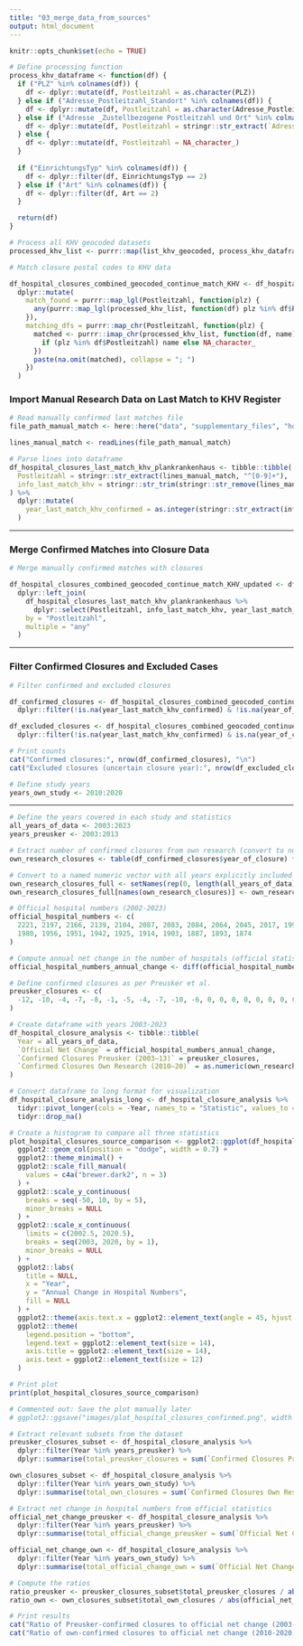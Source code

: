 ```yaml
---
title: "03_merge_data_from_sources"
output: html_document
---
```


```r
knitr::opts_chunk$set(echo = TRUE)
```

```r
# Define processing function
process_khv_dataframe <- function(df) {
  if ("PLZ" %in% colnames(df)) {
    df <- dplyr::mutate(df, Postleitzahl = as.character(PLZ))
  } else if ("Adresse_Postleitzahl_Standort" %in% colnames(df)) {
    df <- dplyr::mutate(df, Postleitzahl = as.character(Adresse_Postleitzahl_Standort))
  } else if ("Adresse _Zustellbezogene Postleitzahl und Ort" %in% colnames(df)) {
    df <- dplyr::mutate(df, Postleitzahl = stringr::str_extract(`Adresse _Zustellbezogene Postleitzahl und Ort`, "\\d{5}"))
  } else {
    df <- dplyr::mutate(df, Postleitzahl = NA_character_)
  }
  
  if ("EinrichtungsTyp" %in% colnames(df)) {
    df <- dplyr::filter(df, EinrichtungsTyp == 2)
  } else if ("Art" %in% colnames(df)) {
    df <- dplyr::filter(df, Art == 2)
  }

  return(df)
}

# Process all KHV geocoded datasets
processed_khv_list <- purrr::map(list_khv_geocoded, process_khv_dataframe)
```

```r
# Match closure postal codes to KHV data

df_hospital_closures_combined_geocoded_continue_match_KHV <- df_hospital_closures_info_combined %>%
  dplyr::mutate(
    match_found = purrr::map_lgl(Postleitzahl, function(plz) {
      any(purrr::map_lgl(processed_khv_list, function(df) plz %in% df$Postleitzahl))
    }),
    matching_dfs = purrr::map_chr(Postleitzahl, function(plz) {
      matched <- purrr::imap_chr(processed_khv_list, function(df, name) {
        if (plz %in% df$Postleitzahl) name else NA_character_
      })
      paste(na.omit(matched), collapse = "; ")
    })
  )
```

### Import Manual Research Data on Last Match to KHV Register

```r
# Read manually confirmed last matches file
file_path_manual_match <- here::here("data", "supplementary_files", "hospital_closures_match_khv_register_plankrankenhaus.txt")

lines_manual_match <- readLines(file_path_manual_match)

# Parse lines into dataframe
df_hospital_closures_last_match_khv_plankrankenhaus <- tibble::tibble(
  Postleitzahl = stringr::str_extract(lines_manual_match, "^[0-9]+"),
  info_last_match_khv = stringr::str_trim(stringr::str_remove(lines_manual_match, "^[0-9]+\\s+"))
) %>%
  dplyr::mutate(
    year_last_match_khv_confirmed = as.integer(stringr::str_extract(info_last_match_khv, "\\d{4}"))
  )
```

---

### Merge Confirmed Matches into Closure Data

```r
# Merge manually confirmed matches with closures

df_hospital_closures_combined_geocoded_continue_match_KHV_updated <- df_hospital_closures_combined_geocoded_continue_match_KHV %>%
  dplyr::left_join(
    df_hospital_closures_last_match_khv_plankrankenhaus %>%
      dplyr::select(Postleitzahl, info_last_match_khv, year_last_match_khv_confirmed),
    by = "Postleitzahl",
    multiple = "any"
  )
```

---

### Filter Confirmed Closures and Excluded Cases

```r
# Filter confirmed and excluded closures

df_confirmed_closures <- df_hospital_closures_combined_geocoded_continue_match_KHV_updated %>%
  dplyr::filter(!is.na(year_last_match_khv_confirmed) & !is.na(year_of_closure))

df_excluded_closures <- df_hospital_closures_combined_geocoded_continue_match_KHV_updated %>%
  dplyr::filter(!is.na(year_last_match_khv_confirmed) & is.na(year_of_closure))

# Print counts
cat("Confirmed closures:", nrow(df_confirmed_closures), "\n")
cat("Excluded closures (uncertain closure year):", nrow(df_excluded_closures), "\n")

# Define study years
years_own_study <- 2010:2020
```

---

```r
# Define the years covered in each study and statistics
all_years_of_data <- 2003:2023
years_preusker <- 2003:2013

# Extract number of confirmed closures from own research (convert to numeric and ensure all years are covered)
own_research_closures <- table(df_confirmed_closures$year_of_closure) * -1

# Convert to a named numeric vector with all years explicitly included (default missing years to 0)
own_research_closures_full <- setNames(rep(0, length(all_years_of_data)), all_years_of_data)
own_research_closures_full[names(own_research_closures)] <- own_research_closures

# Official hospital numbers (2002-2023)
official_hospital_numbers <- c(
  2221, 2197, 2166, 2139, 2104, 2087, 2083, 2084, 2064, 2045, 2017, 1996, 
  1980, 1956, 1951, 1942, 1925, 1914, 1903, 1887, 1893, 1874
)

# Compute annual net change in the number of hospitals (official statistics)
official_hospital_numbers_annual_change <- diff(official_hospital_numbers)

# Define confirmed closures as per Preusker et al.
preusker_closures <- c(
  -12, -10, -4, -7, -8, -1, -5, -4, -7, -10, -6, 0, 0, 0, 0, 0, 0, 0, 0, 0, 0
)

# Create dataframe with years 2003-2023
df_hospital_closure_analysis <- tibble::tibble(
  Year = all_years_of_data,
  `Official Net Change` = official_hospital_numbers_annual_change,
  `Confirmed Closures Preusker (2003–13)` = preusker_closures,
  `Confirmed Closures Own Research (2010–20)` = as.numeric(own_research_closures_full[as.character(all_years_of_data)])
)

# Convert dataframe to long format for visualization
df_hospital_closure_analysis_long <- df_hospital_closure_analysis %>%
  tidyr::pivot_longer(cols = -Year, names_to = "Statistic", values_to = "Change") %>%
  tidyr::drop_na()

# Create a histogram to compare all three statistics
plot_hospital_closures_source_comparison <- ggplot2::ggplot(df_hospital_closure_analysis_long, ggplot2::aes(x = Year, y = Change, fill = Statistic)) +
  ggplot2::geom_col(position = "dodge", width = 0.7) +
  ggplot2::theme_minimal() +
  ggplot2::scale_fill_manual(
    values = c4a("brewer.dark2", n = 3)
  ) +
  ggplot2::scale_y_continuous(
    breaks = seq(-50, 10, by = 5),
    minor_breaks = NULL
  ) +
  ggplot2::scale_x_continuous(
    limits = c(2002.5, 2020.5),
    breaks = seq(2003, 2020, by = 1),
    minor_breaks = NULL
  ) +
  ggplot2::labs(
    title = NULL,
    x = "Year",
    y = "Annual Change in Hospital Numbers",
    fill = NULL
  ) +
  ggplot2::theme(axis.text.x = ggplot2::element_text(angle = 45, hjust = 1)) +
  ggplot2::theme(
    legend.position = "bottom",
    legend.text = ggplot2::element_text(size = 14),
    axis.title = ggplot2::element_text(size = 14),
    axis.text = ggplot2::element_text(size = 12)
  )

# Print plot
print(plot_hospital_closures_source_comparison)

# Commented out: Save the plot manually later
# ggplot2::ggsave("images/plot_hospital_closures_confirmed.png", width = 12, height = 5, dpi = 300)
```

```r
# Extract relevant subsets from the dataset
preusker_closures_subset <- df_hospital_closure_analysis %>%
  dplyr::filter(Year %in% years_preusker) %>%
  dplyr::summarise(total_preusker_closures = sum(`Confirmed Closures Preusker (2003–13)`, na.rm = TRUE))

own_closures_subset <- df_hospital_closure_analysis %>%
  dplyr::filter(Year %in% years_own_study) %>%
  dplyr::summarise(total_own_closures = sum(`Confirmed Closures Own Research (2010–20)`, na.rm = TRUE))

# Extract net change in hospital numbers from official statistics
official_net_change_preusker <- df_hospital_closure_analysis %>%
  dplyr::filter(Year %in% years_preusker) %>%
  dplyr::summarise(total_official_change_preusker = sum(`Official Net Change`, na.rm = TRUE))

official_net_change_own <- df_hospital_closure_analysis %>%
  dplyr::filter(Year %in% years_own_study) %>%
  dplyr::summarise(total_official_change_own = sum(`Official Net Change`, na.rm = TRUE))

# Compute the ratios
ratio_preusker <- preusker_closures_subset$total_preusker_closures / abs(official_net_change_preusker$total_official_change_preusker)
ratio_own <- own_closures_subset$total_own_closures / abs(official_net_change_own$total_official_change_own)

# Print results
cat("Ratio of Preusker-confirmed closures to official net change (2003-2013):", round(ratio_preusker, 2), "\n")
cat("Ratio of own-confirmed closures to official net change (2010-2020):", round(ratio_own, 2), "\n")
```
